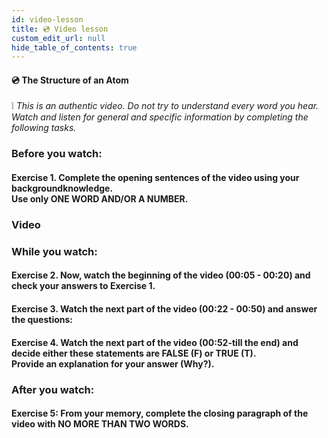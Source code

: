 ```yaml
---
id: video-lesson
title: 💿 Video lesson
custom_edit_url: null
hide_table_of_contents: true
---
```



#### 💿 The Structure of an Atom

❕ _This is an authentic video. Do not try to understand every word you hear. Watch and listen for general and specific information by completing the following tasks._

### Before you watch:

#### Exercise 1. Complete the opening sentences of the video using your backgroundknowledge. <br /> Use only ONE WORD AND/OR A NUMBER.

<Frame
  src="https://learningapps.org/watch?v=p8wk3uwdn20"
  style={{
    width: "80%",
    height: "25vh",
    border: "none",
  }}
/>

### Video

<ReactPlayer
  url="https://www.youtube.com/watch?v=03iWCjxjCdA"
  width="80%"
  height="492px"
  controls={true}
/>

### While you watch:

#### Exercise 2. Now, watch the beginning of the video (00:05 - 00:20) and check your answers to Exercise 1.

#### Exercise 3. Watch the next part of the video (00:22 - 00:50) and answer the questions:

<Frame
  src="https://learningapps.org/watch?v=pteekkgrt20"
  style={{
    width: "80%",
    height: "32vh",
    border: "none",
  }}
/>

#### Exercise 4. Watch the next part of the video (00:52-till the end) and decide either these statements are FALSE (F) or TRUE (T). <br /> Provide an explanation for your answer (Why?).

<Frame
  src="https://learningapps.org/watch?v=pjowxyaja20"
  style={{
    width: "80%",
    height: "37vh",
    border: "none",
  }}
/>

### After you watch:

#### Exercise 5: From your memory, complete the closing paragraph of the video with NO MORE THAN TWO WORDS.

<Frame
  src="https://learningapps.org/watch?v=pgkbyschj20"
  style={{
    width: "80%",
    height: "32vh",
    border: "none",
  }}
/>
